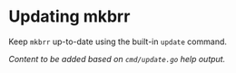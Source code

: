 # Updating mkbrr

Keep `mkbrr` up-to-date using the built-in `update` command.

*Content to be added based on `cmd/update.go` help output.*
